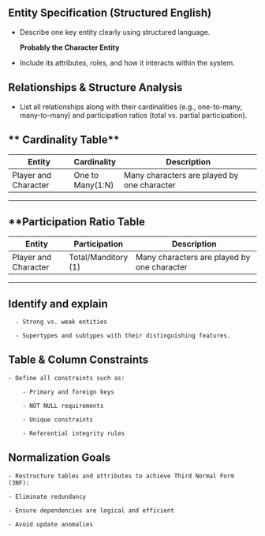## **Entity Specification (Structured English)**

  - Describe one key entity clearly using structured language.

      **Probably the Character Entity**

  - Include its attributes, roles, and how it interacts within the system.

## **Relationships & Structure Analysis**

  - List all relationships along with their cardinalities (e.g., one-to-many, many-to-many) and participation ratios (total vs. partial participation).

## ** Cardinality Table**

| Entity                  | Cardinality       | Description                                            |
|-------------------------|-------------------|--------------------------------------------------------|
| Player and Character    | One to Many(1:N)  | Many characters are played by one character            |


---

## **Participation Ratio Table 

| Entity                  | Participation       | Description                                             |
|-------------------------|-------------------|-----------------------------------------------------------|
| Player and Character    | Total/Manditory (1)  | Many characters are played by one character            |


---

## **Identify and explain**

      - Strong vs. weak entities

      - Supertypes and subtypes with their distinguishing features.

## **Table & Column Constraints**

    - Define all constraints such as:

        - Primary and foreign keys

        - NOT NULL requirements

        - Unique constraints

        - Referential integrity rules

## **Normalization Goals**

    - Restructure tables and attributes to achieve Third Normal Form (3NF):

    - Eliminate redundancy

    - Ensure dependencies are logical and efficient

    - Avoid update anomalies

